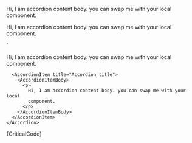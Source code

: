 


<Accordion state="critical">
  <AccordionItem title="Accordion title">
    <AccordionItemBody>
       <p>
        Hi, I am accordion content body. you can swap me with your local
        component.
       </p>
    </AccordionItemBody>
  </AccordionItem>
  <AccordionItem title="Accordion title">
    <AccordionItemBody>
      <p>
      Hi, I am accordion content body. you can swap me with your local
      component.
      </p>
    </AccordionItemBody>
  </AccordionItem>
</Accordion>
`

<Section contained={true} border={true} style={{ paddingRight: 0, paddingLeft: 0 }}>
  <Preview wrapper={true}>
    <Accordion state="critical">
      <AccordionItem title="Accordion title">
        <AccordionItemBody>
          <p>
            Hi, I am accordion content body. you can swap me with your local
            component.
          </p>
        </AccordionItemBody>
      </AccordionItem>

      <AccordionItem title="Accordion title">
        <AccordionItemBody>
          <p>
            Hi, I am accordion content body. you can swap me with your local
            component.
          </p>
        </AccordionItemBody>
      </AccordionItem>
    </Accordion>
  </Preview>

  <Snippet language="js">
    {CriticalCode}
  </Snippet>
</Section>
